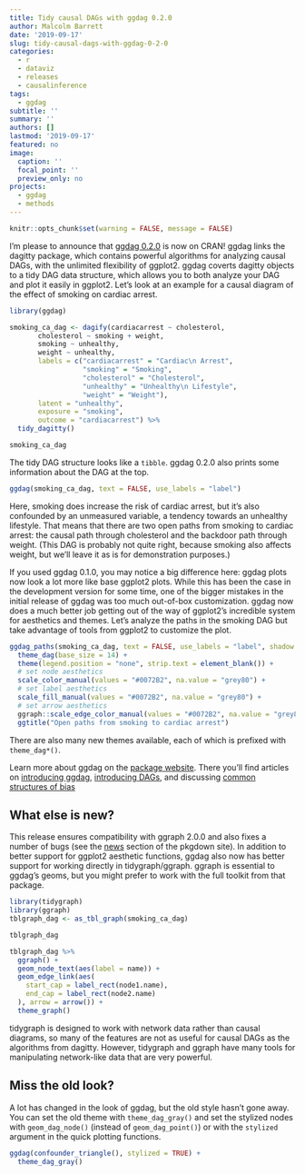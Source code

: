 ```yaml
---
title: Tidy causal DAGs with ggdag 0.2.0
author: Malcolm Barrett
date: '2019-09-17'
slug: tidy-causal-dags-with-ggdag-0-2-0
categories:
  - r
  - dataviz
  - releases
  - causalinference
tags:
  - ggdag
subtitle: ''
summary: ''
authors: []
lastmod: '2019-09-17'
featured: no
image:
  caption: ''
  focal_point: ''
  preview_only: no
projects: 
  - ggdag
  - methods
---
```


```r
knitr::opts_chunk$set(warning = FALSE, message = FALSE)
```


I'm please to announce that [ggdag 0.2.0](https://ggdag.malco.io/) is now on CRAN! ggdag links the dagitty package, which contains powerful algorithms for analyzing causal DAGs, with the unlimited flexibility of ggplot2. ggdag coverts dagitty objects to a tidy DAG data structure, which allows you to both analyze your DAG and plot it easily in ggplot2. Let's look at an example for a causal diagram of the effect of smoking on cardiac arrest.

```r
library(ggdag)
```


```r
smoking_ca_dag <- dagify(cardiacarrest ~ cholesterol,
       cholesterol ~ smoking + weight,
       smoking ~ unhealthy,
       weight ~ unhealthy,
       labels = c("cardiacarrest" = "Cardiac\n Arrest", 
                  "smoking" = "Smoking",
                  "cholesterol" = "Cholesterol",
                  "unhealthy" = "Unhealthy\n Lifestyle",
                  "weight" = "Weight"),
       latent = "unhealthy",
       exposure = "smoking",
       outcome = "cardiacarrest") %>% 
  tidy_dagitty()

smoking_ca_dag
```

The tidy DAG structure looks like a `tibble`. ggdag 0.2.0 also prints some information about the DAG at the top.

```r
ggdag(smoking_ca_dag, text = FALSE, use_labels = "label")
```

Here, smoking does increase the risk of cardiac arrest, but it's also confounded by an unmeasured variable, a tendency towards an unhealthy lifestyle. That means that there are two open paths from smoking to cardiac arrest: the causal path through cholesterol and the backdoor path through weight. (This DAG is probably not quite right, because smoking also affects weight, but we'll leave it as is for demonstration purposes.)

If you used ggdag 0.1.0, you may notice a big difference here: ggdag plots now look a lot more like base ggplot2 plots. While this has been the case in the development version for some time, one of the bigger mistakes in the initial release of ggdag was too much out-of-box customization. ggdag now does a much better job getting out of the way of ggplot2's incredible system for aesthetics and themes. Let's analyze the paths in the smoking DAG but take advantage of tools from ggplot2 to customize the plot.

```r
ggdag_paths(smoking_ca_dag, text = FALSE, use_labels = "label", shadow = TRUE) +
  theme_dag(base_size = 14) +
  theme(legend.position = "none", strip.text = element_blank()) + 
  # set node aesthetics
  scale_color_manual(values = "#0072B2", na.value = "grey80") + 
  # set label aesthetics
  scale_fill_manual(values = "#0072B2", na.value = "grey80") + 
  # set arrow aesthetics
  ggraph::scale_edge_color_manual(values = "#0072B2", na.value = "grey80") +
  ggtitle("Open paths from smoking to cardiac arrest")
```

There are also many new themes available, each of which is prefixed with `theme_dag*()`.

Learn more about ggdag on the [package website](https://ggdag.malco.io/). There you'll find articles on [introducing ggdag](https://ggdag.malco.io/articles/intro-to-ggdag.html), [introducing DAGs](https://ggdag.malco.io/articles/intro-to-dags.html), and discussing [common structures of bias](https://ggdag.malco.io/articles/bias-structures.html)

## What else is new?

This release ensures compatibility with ggraph 2.0.0 and also fixes a number of bugs (see the [news](https://ggdag.malco.io/news/index.html) section of the pkgdown site). In addition to better support for ggplot2 aesthetic functions, ggdag also now has better support for working directly in tidygraph/ggraph. ggraph is essential to ggdag's geoms, but you might prefer to work with the full toolkit from that package.

```r
library(tidygraph)
library(ggraph)
tblgraph_dag <- as_tbl_graph(smoking_ca_dag)

tblgraph_dag
```

```r
tblgraph_dag %>% 
  ggraph() +
  geom_node_text(aes(label = name)) + 
  geom_edge_link(aes(
    start_cap = label_rect(node1.name),
    end_cap = label_rect(node2.name)
  ), arrow = arrow()) +
  theme_graph()
```

tidygraph is designed to work with network data rather than causal diagrams, so many of the features are not as useful for causal DAGs as the algorithms from dagitty. However, tidygraph and ggraph have many tools for manipulating network-like data that are very powerful.

## Miss the old look?

A lot has changed in the look of ggdag, but the old style hasn't gone away. You can set the old theme with `theme_dag_gray()` and set the stylized nodes with `geom_dag_node()` (instead of `geom_dag_point()`) or with the `stylized` argument in the quick plotting functions.

```r
ggdag(confounder_triangle(), stylized = TRUE) +
  theme_dag_gray()
```
